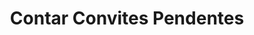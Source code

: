 ---
title: "Contar Convites Pendentes"
api: "GET https://regis.app.byefive.com.br/rest/invites/count"
description: "Retorna a contagem de convites pendentes"
---